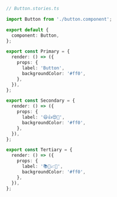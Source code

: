 ```ts
// Button.stories.ts

import Button from './button.component';

export default {
  component: Button,
};

export const Primary = {
  render: () => ({
    props: {
      label: 'Button',
      backgroundColor: '#ff0',
    },
  }),
};

export const Secondary = {
  render: () => ({
    props: {
      label: '😄👍😍💯',
      backgroundColor: '#ff0',
    },
  }),
};

export const Tertiary = {
  render: () => ({
    props: {
      label: '📚📕📈🤓',
      backgroundColor: '#ff0',
    },
  }),
};
```
